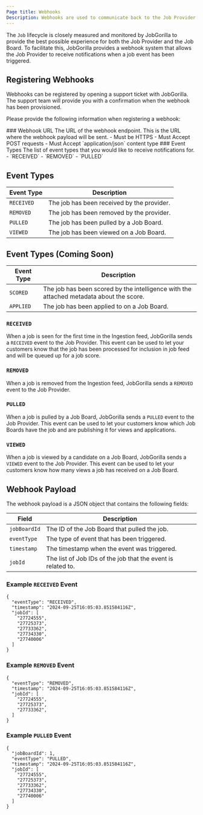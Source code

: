 ```yaml
---
Page title: Webhooks
Description: Webhooks are used to communicate back to the Job Provider when a job event has been triggered.
---
```


The `Job` lifecycle is closely measured and monitored by JobGorilla to provide the best possible experience for both the
Job Provider and the Job Board. To facilitate this, JobGorilla provides a webhook system that allows the Job Provider
to receive notifications when a job event has been triggered.

## Registering Webhooks
Webhooks can be registered by opening a support ticket with JobGorilla. The support team will provide you with a
confirmation when the webhook has been provisioned.

Please provide the following information when registering a webhook:

<Steps>
  ### Webhook URL
    The URL of the webhook endpoint. This is the URL where the webhook payload will be sent.
    - Must be HTTPS
    - Must Accept POST requests
    - Must Accept `application/json` content type
  ### Event Types
    The list of event types that you would like to receive notifications for.
    - `RECEIVED`
    - `REMOVED`
    - `PULLED`
</Steps>

## Event Types
| Event Type | Description                                                                             |
|------------|-----------------------------------------------------------------------------------------|
| `RECEIVED` | The job has been received by the provider.                                              |
| `REMOVED`  | The job has been removed by the provider.                                               |
| `PULLED`   | The job has been pulled by a Job Board.                                                 |
| `VIEWED`   | The job has been viewed on a Job Board.                                                 |

## Event Types (Coming Soon)
| Event Type | Description                                                                             |
|------------|-----------------------------------------------------------------------------------------|
| `SCORED`   | The job has been scored by the intelligence with the attached metadata about the score. |
| `APPLIED`  | The job has been applied to on a Job Board.                                             |

### `RECEIVED`
When a job is seen for the first time in the Ingestion feed, JobGorilla sends a `RECEIVED` event to the Job Provider.
This event can be used to let your customers know that the job has been processed for inclusion in job feed and will
be queued up for a job score.

### `REMOVED`
When a job is removed from the Ingestion feed, JobGorilla sends a `REMOVED` event to the Job Provider.

### `PULLED`
When a job is pulled by a Job Board, JobGorilla sends a `PULLED` event to the Job Provider. This event can be used to
let your customers know which Job Boards have the job and are publishing it for views and applications.

### `VIEWED`
When a job is viewed by a candidate on a Job Board, JobGorilla sends a `VIEWED` event to the Job Provider. This event
can be used to let your customers know how many views a job has received on a Job Board.

## Webhook Payload
The webhook payload is a JSON object that contains the following fields:

| Field        | Description                                                  |
|--------------|--------------------------------------------------------------|
| `jobBoardId` | The ID of the Job Board that pulled the job.                 |
| `eventType`  | The type of event that has been triggered.                   |
| `timestamp`  | The timestamp when the event was triggered.                  |
| `jobId`      | The list of Job IDs of the job that the event is related to. |

### Example `RECEIVED` Event
```
{
  "eventType": "RECEIVED",
  "timestamp": "2024-09-25T16:05:03.851584116Z",
  "jobId": [
    "27724555",
    "27725373",
    "27733362",
    "27734330",
    "27740006"
  ]
}
```

### Example `REMOVED` Event
```
{
  "eventType": "REMOVED",
  "timestamp": "2024-09-25T16:05:03.851584116Z",
  "jobId": [
    "27724555",
    "27725373",
    "27733362",
  ]
}
```

### Example `PULLED` Event
```
{
  "jobBoardId": 1,
  "eventType": "PULLED",
  "timestamp": "2024-09-25T16:05:03.851584116Z",
  "jobId": [
    "27724555",
    "27725373",
    "27733362",
    "27734330",
    "27740006"
  ]
}
```